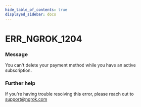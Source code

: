 ```yaml
---
hide_table_of_contents: true
displayed_sidebar: docs
---
```



# ERR_NGROK_1204

### Message

You can't delete your payment method while you have an active subscription.

<ErrorDetails error="err_ngrok_1204" />

### Further help

If you're having trouble resolving this error, please reach out to [support@ngrok.com](mailto:support@ngrok.com?subject=Help%20with%20ERR_NGROK_1204)

